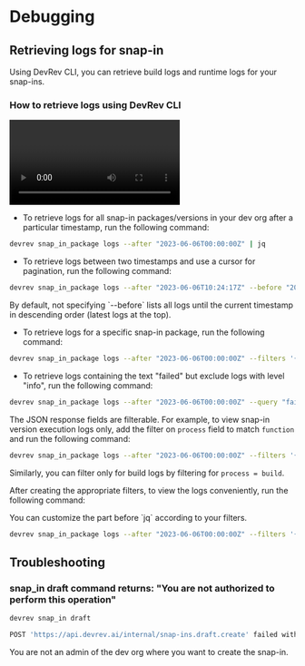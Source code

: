 # Debugging

## Retrieving logs for snap-in

Using DevRev CLI, you can retrieve build logs and runtime logs for your snap-ins.

### How to retrieve logs using DevRev CLI

<Video>
  url="https://www.youtube.com/embed/5W70bbHxEJU"
  title="🎥 Video: View Snap-in logs via DevRev CLI"
</Video>

- To retrieve logs for all snap-in packages/versions in your dev org after a particular timestamp, run the following command:

```bash
devrev snap_in_package logs --after "2023-06-06T00:00:00Z" | jq
```

- To retrieve logs between two timestamps and use a cursor for pagination, run the following command:

```bash
devrev snap_in_package logs --after "2023-06-06T10:24:17Z" --before "2023-06-07T00:00:00Z" --cursor cursor_from_previous_page | jq | code -
```

<Callout intent="info">
By default, not specifying `--before` lists all logs until the current timestamp in descending order (latest logs at the top).
</Callout>

- To retrieve logs for a specific snap-in package, run the following command:

```bash
devrev snap_in_package logs --after "2023-06-06T00:00:00Z" --filters '{"snap_in_package": {"values": ["don:integration:dvrv-us-1:devo/abcd:snap_in_package/abcdef"]}}' | jq | code -
```

- To retrieve logs containing the text "failed" but exclude logs with level "info", run the following command:

```bash
devrev snap_in_package logs --after "2023-06-06T00:00:00Z" --query "failed" --filters '{"level": {"values": ["info"], "exclude": true}}' | jq | code -
```

The JSON response fields are filterable. For example, to view snap-in version execution logs only, add the filter on `process` field to match `function` and run the following command:

```bash
devrev snap_in_package logs --after "2023-06-06T00:00:00Z" --filters '{"snap_in_version": {"values": ["don:integration:dvrv-us-1:devo/abcd:snap_in_package/abcdef:snap_in_version/abcdef"]}, "process":{"values": ["function"]}}' | jq | code -
```

Similarly, you can filter only for build logs by filtering for `process = build`.

After creating the appropriate filters, to view the logs conveniently, run the following command:

<Callout intent="info">
You can customize the part before `jq` according to your filters.
</Callout>

```bash
devrev snap_in_package logs --after "2023-06-06T00:00:00Z" --filters '{}' | jq -r '["total", .log_summary.total.value, "next_cursor", .next_cursor], (.logs[] | [.level,.timestamp,.msg]) | @tsv' | code -
```

## Troubleshooting

### snap_in draft command returns: "You are not authorized to perform this operation"

```bash
devrev snap_in draft

POST 'https://api.devrev.ai/internal/snap-ins.draft.create' failed with 403 Forbidden, {"debug_message":"Unauthorized You are not authorized to perform this operation. Ref: bc7b7f58-148c-479c-b0a6-b4cbe43dd8a6","message":"Forbidden","type":"forbidden"}
```

You are not an admin of the dev org where you want to create the snap-in.
